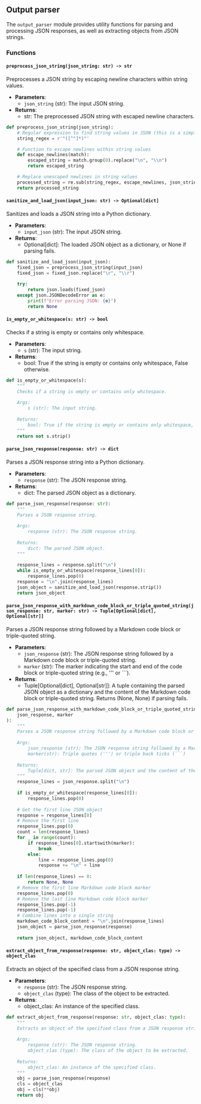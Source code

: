 ## Output parser

The `output_parser` module provides utility functions for parsing and processing JSON responses, as well as extracting objects from JSON strings.

### Functions

#### `preprocess_json_string(json_string: str) -> str`

Preprocesses a JSON string by escaping newline characters within string values.

- **Parameters**:
  - `json_string` (str): The input JSON string.
- **Returns**:
  - str: The preprocessed JSON string with escaped newline characters.

```python showLineNumbers filename="output_parser.py"
def preprocess_json_string(json_string):
    # Regular expression to find string values in JSON (this is a simplification and might not cover all edge cases)
    string_regex = r'"([^"]*)"'

    # Function to escape newlines within string values
    def escape_newlines(match):
        escaped_string = match.group(0).replace("\n", "\\n")
        return escaped_string

    # Replace unescaped newlines in string values
    processed_string = re.sub(string_regex, escape_newlines, json_string)
    return processed_string
```

#### `sanitize_and_load_json(input_json: str) -> Optional[dict]`

Sanitizes and loads a JSON string into a Python dictionary.

- **Parameters**:
  - `input_json` (str): The input JSON string.
- **Returns**:
  - Optional[dict]: The loaded JSON object as a dictionary, or None if parsing fails.

```python showLineNumbers filename="output_parser.py"
def sanitize_and_load_json(input_json):
    fixed_json = preprocess_json_string(input_json)
    fixed_json = fixed_json.replace("\r", "\\r")
 
    try:
        return json.loads(fixed_json)
    except json.JSONDecodeError as e:
        print(f"Error parsing JSON: {e}")
        return None
```

#### `is_empty_or_whitespace(s: str) -> bool`

Checks if a string is empty or contains only whitespace.

- **Parameters**:
  - `s` (str): The input string.
- **Returns**:
  - bool: True if the string is empty or contains only whitespace, False otherwise.

```python showLineNumbers filename="output_parser.py"
def is_empty_or_whitespace(s):
    """
    Checks if a string is empty or contains only whitespace.
 
    Args:
        s (str): The input string.
 
    Returns:
        bool: True if the string is empty or contains only whitespace, False otherwise.
    """
    return not s.strip()
```

#### `parse_json_response(response: str) -> dict`

Parses a JSON response string into a Python dictionary.

- **Parameters**:
  - `response` (str): The JSON response string.
- **Returns**:
  - dict: The parsed JSON object as a dictionary.

```python showLineNumbers filename="output_parser.py"
def parse_json_response(response: str):
    """
    Parses a JSON response string.
 
    Args:
        response (str): The JSON response string.
 
    Returns:
        dict: The parsed JSON object.
    """
 
    response_lines = response.split("\n")
    while is_empty_or_whitespace(response_lines[0]):
        response_lines.pop(0)
    response = "\n".join(response_lines)
    json_object = sanitize_and_load_json(response.strip())
    return json_object
```

#### `parse_json_response_with_markdown_code_block_or_triple_quoted_string(json_response: str, marker: str) -> Tuple[Optional[dict], Optional[str]]`

Parses a JSON response string followed by a Markdown code block or triple-quoted string.

- **Parameters**:
  - `json_response` (str): The JSON response string followed by a Markdown code block or triple-quoted string.
  - `marker` (str): The marker indicating the start and end of the code block or triple-quoted string (e.g., ''' or \`\`\`).
- **Returns**:
  - Tuple[Optional[dict], Optional[str]]: A tuple containing the parsed JSON object as a dictionary and the content of the Markdown code block or triple-quoted string. Returns (None, None) if parsing fails.

```python showLineNumbers filename="output_parser.py"
def parse_json_response_with_markdown_code_block_or_triple_quoted_string(
    json_response, marker
):
    """
    Parses a JSON response string followed by a Markdown code block or triple-quoted string.
 
    Args:
        json_response (str): The JSON response string followed by a Markdown code block or triple-quoted string.
        marker(str): Triple quotes (''') or triple back ticks (```)
 
    Returns:
        Tuple[dict, str]: The parsed JSON object and the content of the Markdown code block or triple-quoted string.
    """
    response_lines = json_response.split("\n")
 
    if is_empty_or_whitespace(response_lines[0]):
        response_lines.pop(0)
 
    # Get the first line JSON object
    response = response_lines[0]
    # Remove the first line
    response_lines.pop(0)
    count = len(response_lines)
    for _ in range(count):
        if response_lines[0].startswith(marker):
            break
        else:
            line = response_lines.pop(0)
            response += "\n" + line
 
    if len(response_lines) == 0:
        return None, None
    # Remove the first line Markdown code block marker
    response_lines.pop(0)
    # Remove the last line Markdown code block marker
    response_lines.pop(-1)
    response_lines.pop(-1)
    # Combine lines into a single string
    markdown_code_block_content = "\n".join(response_lines)
    json_object = parse_json_response(response)
 
    return json_object, markdown_code_block_content
```

#### `extract_object_from_response(response: str, object_clas: type) -> object_clas`

Extracts an object of the specified class from a JSON response string.

- **Parameters**:
  - `response` (str): The JSON response string.
  - `object_clas` (type): The class of the object to be extracted.
- **Returns**:
  - object_clas: An instance of the specified class.

```python showLineNumbers filename="output_parser.py"
def extract_object_from_response(response: str, object_clas: type):
    """
    Extracts an object of the specified class from a JSON response string.
 
    Args:
        response (str): The JSON response string.
        object_clas (type): The class of the object to be extracted.
 
    Returns:
        object_clas: An instance of the specified class.
    """
    obj = parse_json_response(response)
    cls = object_clas
    obj = cls(**obj)
    return obj
```
